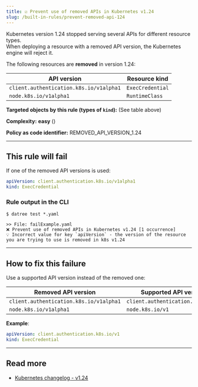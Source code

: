 ```yaml
---
title: ☑️ Prevent use of removed APIs in Kubernetes v1.24
slug: /built-in-rules/prevent-removed-api-124
---
```



Kubernetes version 1.24 stopped serving several APIs for different resource types.  
When deploying a resource with a removed API version, the Kubernetes engine will reject it.

The following resources are **removed** in version 1.24:

| API version | Resource kind |
|-------------|---------------|
| `client.authentication.k8s.io/v1alpha1` | `ExecCredential` |
| `node.k8s.io/v1alpha1` | `RuntimeClass` |

**Targeted objects by this rule (types of **`kind`**):** (See table above)

**Complexity:** **easy** (<Complexity/>)

**Policy as code identifier:** REMOVED_API_VERSION_1.24

---

## This rule will fail

If one of the removed API versions is used:

```yaml
apiVersion: client.authentication.k8s.io/v1alpha1
kind: ExecCredential
```

### Rule output in the CLI

```terminal
$ datree test *.yaml

>> File: failExample.yaml
❌ Prevent use of removed APIs in Kubernetes v1.24 [1 occurrence]
💡 Incorrect value for key `apiVersion` - the version of the resource you are trying to use is removed in k8s v1.24
```

---

## How to fix this failure

Use a supported API version instead of the removed one:

| Removed API version | Supported API version |
|-------------|---------------|
| `client.authentication.k8s.io/v1alpha1` | `client.authentication.k8s.io/v1` |
| `node.k8s.io/v1alpha1` | `node.k8s.io/v1` |

**Example**:  

```yaml
apiVersion: client.authentication.k8s.io/v1
kind: ExecCredential
```

---

## Read more

- [Kubernetes changelog - v1.24](https://github.com/kubernetes/kubernetes/blob/master/CHANGELOG/CHANGELOG-1.24.md#deprecations-and-removals)
